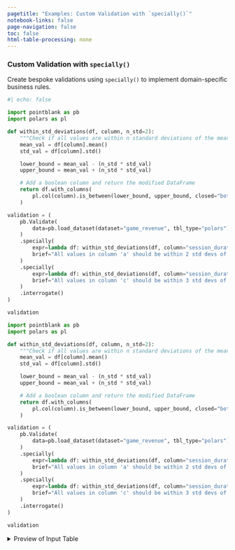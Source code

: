 ```yaml
---
pagetitle: "Examples: Custom Validation with `specially()`"
notebook-links: false
page-navigation: false
toc: false
html-table-processing: none
---
```


### Custom Validation with `specially()`

Create bespoke validations using `specially()` to implement domain-specific business rules.

```python
#| echo: false

import pointblank as pb
import polars as pl

def within_std_deviations(df, column, n_std=2):
    """Check if all values are within n standard deviations of the mean"""
    mean_val = df[column].mean()
    std_val = df[column].std()

    lower_bound = mean_val - (n_std * std_val)
    upper_bound = mean_val + (n_std * std_val)

    # Add a boolean column and return the modified DataFrame
    return df.with_columns(
        pl.col(column).is_between(lower_bound, upper_bound, closed="both").alias("validation_result")
    )

validation = (
    pb.Validate(
        data=pb.load_dataset(dataset="game_revenue", tbl_type="polars")
    )
    .specially(
        expr=lambda df: within_std_deviations(df, column="session_duration", n_std=2),
        brief="All values in column 'a' should be within 2 std devs of mean"
    )
    .specially(
        expr=lambda df: within_std_deviations(df, column="session_duration", n_std=3),
        brief="All values in column 'c' should be within 3 std devs of mean"
    )
    .interrogate()
)

validation
```

```python
import pointblank as pb
import polars as pl

def within_std_deviations(df, column, n_std=2):
    """Check if all values are within n standard deviations of the mean"""
    mean_val = df[column].mean()
    std_val = df[column].std()

    lower_bound = mean_val - (n_std * std_val)
    upper_bound = mean_val + (n_std * std_val)

    # Add a boolean column and return the modified DataFrame
    return df.with_columns(
        pl.col(column).is_between(lower_bound, upper_bound, closed="both").alias("validation_result")
    )

validation = (
    pb.Validate(
        data=pb.load_dataset(dataset="game_revenue", tbl_type="polars")
    )
    .specially(
        expr=lambda df: within_std_deviations(df, column="session_duration", n_std=2),
        brief="All values in column 'a' should be within 2 std devs of mean"
    )
    .specially(
        expr=lambda df: within_std_deviations(df, column="session_duration", n_std=3),
        brief="All values in column 'c' should be within 3 std devs of mean"
    )
    .interrogate()
)

validation
```

<details>
<summary>Preview of Input Table</summary>

```python
# | echo: false
pb.preview(pb.load_dataset(dataset="game_revenue", tbl_type="polars"))
```

</details>
